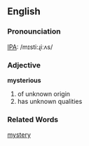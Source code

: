 ==English==
===Pronounciation===
[[IPA]]: /mɪsti:ɻiːʌs/
===Adjective===
'''mysterious'''
#of unknown origin
#has unknown qualities
===Related Words===
[[mystery]]